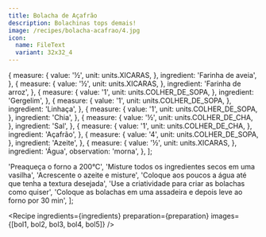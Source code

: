 ```yaml
---
title: Bolacha de Açafrão
description: Bolachinas tops demais!
image: /recipes/bolacha-acafrao/4.jpg
icon:
  name: FileText
  variant: 32x32_4
---
```




  {
    measure: {
      value: '½',
      unit: units.XICARAS,
    },
    ingredient: 'Farinha de aveia',
  },
  {
    measure: {
      value: '½',
      unit: units.XICARAS,
    },
    ingredient: 'Farinha de arroz',
  },
  {
    measure: {
      value: '1',
      unit: units.COLHER_DE_SOPA,
    },
    ingredient: 'Gergelim',
  },
  {
    measure: {
      value: '1',
      unit: units.COLHER_DE_SOPA,
    },
    ingredient: 'Linhaça',
  },
  {
    measure: {
      value: '1',
      unit: units.COLHER_DE_SOPA,
    },
    ingredient: 'Chia',
  },
  {
    measure: {
      value: '½',
      unit: units.COLHER_DE_CHA,
    },
    ingredient: 'Sal',
  },
  {
    measure: {
      value: '1',
      unit: units.COLHER_DE_CHA,
    },
    ingredient: 'Açafrão',
  },
  {
    measure: {
      value: '4',
      unit: units.COLHER_DE_SOPA,
    },
    ingredient: 'Azeite',
  },
  {
    measure: {
      value: '½',
      unit: units.XICARAS,
    },
    ingredient: 'Água',
    observation: 'morna',
  },
];

  'Preaqueça o forno a 200°C',
  'Misture todos os ingredientes secos em uma vasilha',
  'Acrescente o azeite e misture',
  'Coloque aos poucos a água até que tenha a textura desejada',
  'Use a criatividade para criar as bolachas como quiser',
  'Coloque as bolachas em uma assadeira e depois leve ao forno por 30 min',
];

<Recipe
  ingredients={ingredients}
  preparation={preparation}
  images={[bol1, bol2, bol3, bol4, bol5]}
/>
